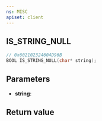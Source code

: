 ```yaml
---
ns: MISC
apiset: client
---
```

## IS_STRING_NULL

```c
// 0x602102324604D96B
BOOL IS_STRING_NULL(char* string);
```


## Parameters
* **string**:

## Return value